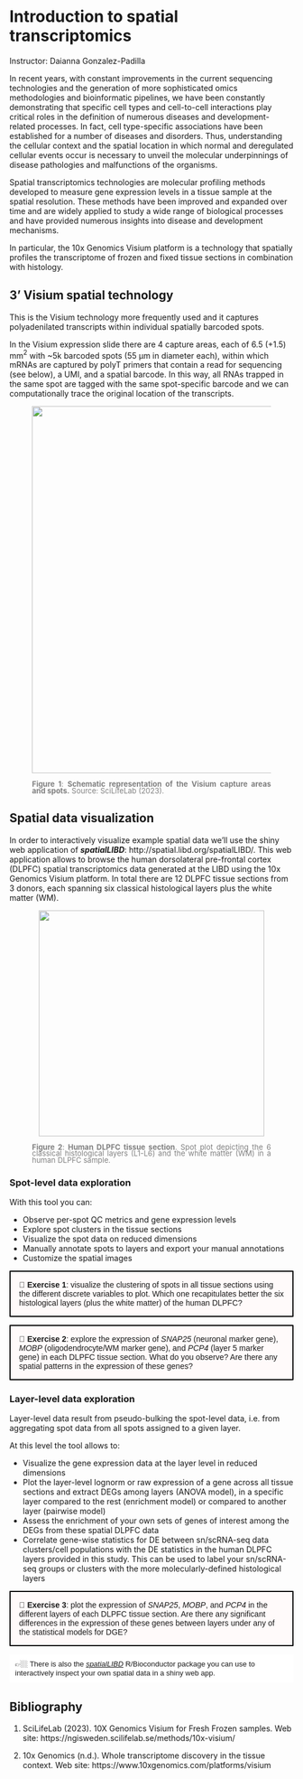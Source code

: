 # Introduction to spatial transcriptomics

Instructor: Daianna Gonzalez-Padilla

In recent years, with constant improvements in the current sequencing technologies and the generation of more sophisticated omics methodologies and bioinformatic pipelines, we have been constantly demonstrating that specific cell types and cell-to-cell interactions play critical roles in the definition of numerous diseases and development-related processes. In fact, cell type-specific associations have been established for a number of diseases and disorders. Thus, understanding the cellular context and the spatial location in which normal and deregulated cellular events occur is necessary to unveil the molecular underpinnings of disease pathologies and malfunctions of the organisms.

Spatial transcriptomics technologies are molecular profiling methods developed to measure gene expression levels in a tissue sample at the spatial resolution. These methods have been improved and expanded over time and are widely applied to study a wide range of biological processes and have provided numerous insights into disease and development mechanisms. 

In particular, the 10x Genomics Visium platform is a technology that spatially profiles the transcriptome of frozen and fixed tissue sections in combination with histology.

## 3' Visium spatial technology
This is the Visium technology more frequently used and it captures polyadenilated transcripts within individual spatially barcoded spots.

In the Visium expression slide there are 4 capture areas, each of 6.5 (+1.5) mm$^2$ with ~5k barcoded spots (55 µm in diameter each), within which mRNAs are captured by polyT primers that contain a read for sequencing (see below), a UMI, and a spatial barcode. In this way, all RNAs trapped in the same spot are tagged with the same spot-specific barcode and we can computationally trace the original location of the transcripts.

<div style="text-align: center">
<figure>
    <img src="Figures/Visium_tech.png" width="650px" align=center/>
        <figcaption style="color: gray; line-height: 0.9; text-align: justify; caption-side: bottom">
            <font size="-1.8">
                <b>Figure 1</b>: <b> Schematic representation of the Visium capture areas and spots.</b> Source: SciLifeLab (2023). 
                
</font>
</figcaption>
</figure>
</div>

## Spatial data visualization
In order to interactively visualize example spatial data we'll use the shiny web application of ***spatialLIBD***: http://spatial.libd.org/spatialLIBD/. This web application allows to browse the human dorsolateral pre-frontal cortex (DLPFC) spatial transcriptomics data generated at the LIBD using the 10x Genomics Visium platform. In total there are 12 DLPFC tissue sections from 3 donors, each spanning six classical histological layers plus the white matter (WM). 

<div style="text-align: center">
<figure>
    <img src="Figures/sample_DLPFC.png" width="400px" align=center/>
        <figcaption style="color: gray; line-height: 0.9; text-align: justify; caption-side: bottom">
            <font size="-1.8">
                <b>Figure 2</b>: <b> Human DLPFC tissue section</b>. Spot plot depicting the 6 classical histological layers (L1-L6) and the white matter (WM) in a human DLPFC sample. 
                
</font>
</figcaption>
</figure>
</div>


### Spot-level data exploration
With this tool you can:

* Observe per-spot QC metrics and gene expression levels
* Explore spot clusters in the tissue sections
* Visualize the spot data on reduced dimensions 
* Manually annotate spots to layers and export your manual annotations
* Customize the spatial images


<style>
p.exercise {
background-color: #FFFAFA;
padding: 15px;
border: 2px solid black;
margin-left: 0px;
border-radius: 1px;
font-family: sans-serif;
}
</style>


<p class="exercise">
📝 **Exercise 1**: visualize the clustering of spots in all tissue sections using the different discrete variables to plot. Which one recapitulates better the six histological layers (plus the white matter) of the human DLPFC? 
</p>

<p class="exercise">
📝 **Exercise 2**: explore the expression of *SNAP25* (neuronal marker gene), *MOBP* (oligodendrocyte/WM marker gene), and *PCP4* (layer 5 marker gene) in each DLPFC tissue section. What do you observe? Are there any spatial patterns in the expression of these genes?
</p>


### Layer-level data exploration
Layer-level data result from pseudo-bulking the spot-level data, i.e. from aggregating spot data from all spots assigned to a given layer.

At this level the tool allows to:

* Visualize the gene expression data at the layer level in reduced dimensions
* Plot the layer-level lognorm or raw expression of a gene across all tissue sections and extract DEGs among layers (ANOVA model), in a specific layer compared to the rest (enrichment model) or compared to another layer (pairwise model)
* Assess the enrichment of your own sets of genes of interest among the DEGs from these spatial DLPFC data
* Correlate gene-wise statistics for DE between sn/scRNA-seq data clusters/cell populations with the DE statistics in the human DLPFC layers provided in this study. This can be used to label your sn/scRNA-seq groups or clusters with the more molecularly-defined histological layers


<p class="exercise">
📝 **Exercise 3**: plot the expression of *SNAP25*, *MOBP*, and *PCP4* in the different layers of each DLPFC tissue section. Are there any significant differences in the expression of these genes between layers under any of the statistical models for DGE?
</p>



<style>
p.link{
background-color: #FFFFFF;
padding: 10px;
border: 0px solid black;
margin-left: 0px;
border-radius: 1px;
font-size: 13px;
font-family: sans-serif;
}
</style>


<p class="link">
    👉🏼 There is also the [*spatialLIBD*](https://bioconductor.org/packages/release/data/experiment/html/spatialLIBD.html) R/Bioconductor package you can use to interactively inspect your own spatial data in a shiny web app. 
</p>


## Bibliography {-}

1. SciLifeLab (2023). 10X Genomics Visium for Fresh Frozen samples. Web site: https://ngisweden.scilifelab.se/methods/10x-visium/

2. 10x Genomics (n.d.). Whole transcriptome discovery in the tissue context. Web site: https://www.10xgenomics.com/platforms/visium 
